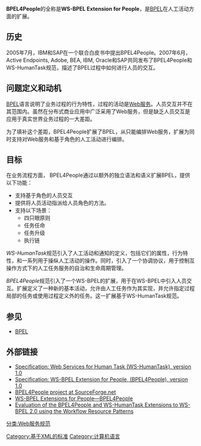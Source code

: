 '''BPEL4People'''的全称是'''WS-BPEL Extension for People'''，是[[BPEL|BPEL]]在人工活动方面的扩展。
== 历史 ==

2005年7月，IBM和SAP在一个联合白皮书中提出BPEL4People。2007年6月，Active Endpoints, Adobe, BEA, IBM, Oracle和SAP共同发布了BPEL4People和WS-HumanTask规范，描述了BPEL过程中如何进行人员的交互。

== 问题定义和动机 ==

[[BPEL|BPEL]]语言说明了业务过程的行为特性，过程的活动是[[Web服务|Web服务]]。人员交互并不在其范围内。虽然在分布式商业应用中广泛采用了Web服务，但是缺乏人员交互是应用于真实世界业务过程的一大差距。

为了填补这个差距，BPEL4People扩展了BPEL，从只能编排Web服务，扩展为同时支持对Web服务和基于角色的人工活动进行编排。

== 目标 ==
在业务流程方面， BPEL4People通过以额外的独立语法和语义扩展BPEL，提供以下功能：
* 支持基于角色的人员交互
* 提供将人员活动指派给人员角色的方法。
* 支持以下场景：
**四只眼原则
**任务任命
**任务升级
**执行链

''WS-HumanTask''规范引入了人工活动和通知的定义，包括它们的属性，行为特性，和一系列用于操纵人工活动的操作。同时，引入了一个协调协议，用于控制互操作方式下的人工任务服务的自治和生命周期管理。

''BPEL4People''规范引入了一个WS-BPEL的扩展，用于在WS-BPEL中引入人员交互。扩展定义了一种新的基本活动，允许由人工任务作为其实现，并允许指定过程局部的任务或使用过程定义外的任务。这一扩展基于WS-HumanTask规范。

== 参见 ==

* [[BPEL|BPEL]]

== 外部链接 ==

* [https://www.sdn.sap.com/irj/sdn/go/portal/prtroot/docs/library/uuid/a0c9ce4c-ee02-2a10-4b96-cb205464aa02 Specification: Web Services for Human Task (WS-HumanTask), version 1.0]{{Wayback|url=https://www.sdn.sap.com/irj/sdn/go/portal/prtroot/docs/library/uuid/a0c9ce4c-ee02-2a10-4b96-cb205464aa02 |date=20070930201118 }}
* [https://www.sdn.sap.com/irj/sdn/go/portal/prtroot/docs/library/uuid/30c6f5b5-ef02-2a10-c8b5-cc1147f4d58c Specification: WS-BPEL Extension for People, (BPEL4People), version 1.0]{{Wayback|url=https://www.sdn.sap.com/irj/sdn/go/portal/prtroot/docs/library/uuid/30c6f5b5-ef02-2a10-c8b5-cc1147f4d58c |date=20070927224442 }}
* [http://bpel4people.sourceforge.net BPEL4People project at SourceForge.net]{{Wayback|url=http://bpel4people.sourceforge.net/ |date=20170512074753 }}
* [http://www.sdn.sap.com/irj/servlet/prt/portal/prtroot/docs/library/uuid/cfab6fdd-0501-0010-bc82-f5c2414080ed WS-BPEL Extensions for People—BPEL4People]{{Wayback|url=http://www.sdn.sap.com/irj/servlet/prt/portal/prtroot/docs/library/uuid/cfab6fdd-0501-0010-bc82-f5c2414080ed |date=20091202093842 }}
* [https://web.archive.org/web/20081121065856/http://is.tm.tue.nl/staff/wvdaalst/BPMcenter/reports/2007/BPM-07-10.pdf Evaluation of the BPEL4People and WS-HumanTask Extensions to WS-BPEL 2.0 using the Workflow Resource Patterns]

[[Category:基于XML的标准|Category:基于XML的标准]]
[[分类:Web服务规范|分类:Web服务规范]]
[[Category:计算机语言|Category:计算机语言]]